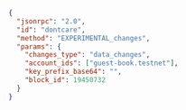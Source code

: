 ```json
{
  "jsonrpc": "2.0",
  "id": "dontcare",
  "method": "EXPERIMENTAL_changes",
  "params": {
    "changes_type": "data_changes",
    "account_ids": ["guest-book.testnet"],
    "key_prefix_base64": "",
    "block_id": 19450732
  }
}
```
